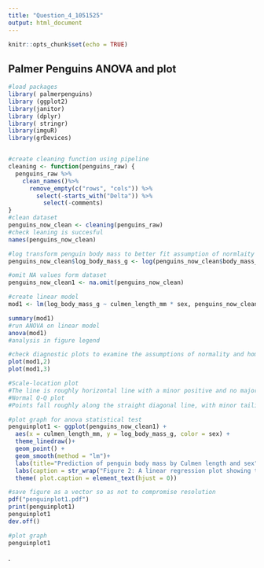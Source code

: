 ```yaml
---
title: "Question_4_1051525"
output: html_document
---
```


```r
knitr::opts_chunk$set(echo = TRUE)
```

## Palmer Penguins ANOVA and plot

```r
#load packages
library( palmerpenguins)
library (ggplot2)
library(janitor)
library (dplyr)
library( stringr)
library(imguR)
library(grDevices)


#create cleaning function using pipeline
cleaning <- function(penguins_raw) { 
  penguins_raw %>%
    clean_names()%>%
      remove_empty(c("rows", "cols")) %>%
        select(-starts_with("Delta")) %>%
          select(-comments)
}
#clean dataset
penguins_now_clean <- cleaning(penguins_raw)
#check leaning is succesful
names(penguins_now_clean)

#log transform penguin body mass to better fit assumption of normlaity
penguins_now_clean$log_body_mass_g <- log(penguins_now_clean$body_mass_g) 

#omit NA values form dataset
penguins_now_clean1 <- na.omit(penguins_now_clean)

#create linear model
mod1 <- lm(log_body_mass_g ~ culmen_length_mm * sex, penguins_now_clean1)

summary(mod1)
#run ANOVA on linear model
anova(mod1)
#analysis in figure legend

#check diagnostic plots to examine the assumptions of normality and homogeneity of variance
plot(mod1,2)
plot(mod1,3)

#Scale-location plot
#The line is roughly horizontal line with a minor positive and no major deviations;  the points are also relatively evenly spread, suggesting acceptable homogeneity with no violation of equal variance. 
#Normal Q-Q plot
#Points fall roughly along the straight diagonal line, with minor tailing off at either end, however, this does not violate the assumption that the residuals are normally distributed

#plot graph for anova statistical test
penguinplot1 <- ggplot(penguins_now_clean1) +
  aes(x = culmen_length_mm, y = log_body_mass_g, color = sex) +
  theme_linedraw()+
  geom_point() +
  geom_smooth(method = "lm")+
  labs(title="Prediction of penguin body mass by Culmen length and sex", x= "Culmen length (mm)", y = "log transformed body mass of  penguins (g)")+
  labs(caption = str_wrap("Figure 2: A linear regression plot showing the effects of the interaction between culmen length and sex on body mass with 95% confidence level. The plot includes data on 344 individuals from 3 species: Adelie Penguin (Pygoscelis adeliae), Gentoo penguin (Pygoscelis papua) and Chinstrap penguin (Pygoscelis antarctica), which are distibuted across 3 islands: Biscoe, Dream and Torgersen. The overall regression is statistically significant (R2 = 0.4066, F(3, 329) = 76.81, p = <2.2e-16), with a P-value <0.05.An ANOVA test revealed that the males (blue) show a significantly higher mass than the females (red) with an anova P-value for the main effects of sex being <0.05 (< 2.2e-16). The positive gradients also show significant main effects of culmen length on body mass with a p-value <0.05 (1.678e-08). The non parralel gradients suggest a weak interaction between the 2 factors; the anova P-value for the interaction (0.7925) is < 0.05 meaning the interaction is non significant and there is greater certainty around the main effects of the 2 independant variables."))+
  theme( plot.caption = element_text(hjust = 0))

#save figure as a vector so as not to compromise resolution
pdf("penguinplot1.pdf")
print(penguinplot1)
penguinplot1
dev.off()

#plot graph
penguinplot1

```

.
